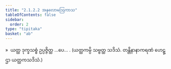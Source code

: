 ```yaml
---
title: "2.1.2.2 အနုလောမဩကာသ"
tableOfContents: false
sidebar:
  order: 2
type: "tipitaka"
basket: "ab"
---
```



<DynamicBreadcrumb />

<Division number="40">

<Paragraph number="277">
»  ယတ္ထ ဒုက္ခသစ္စံ ဥပ္ပဇ္ဇိတ္ထ …ပေ… .
</Paragraph>

<Paragraph number="278">
(ယတ္ထကမ္ပိ သဗ္ဗတ္ထ သဒိသံ. တန္တိနာနာကရဏံ ဟေဋ္ဌာ ယတ္ထကသဒိသံ.)
</Paragraph>
</Division>